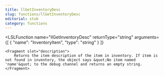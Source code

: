 ```yaml
---
title: llGetInventoryDesc
slug: functions/llGetInventoryDesc
editorial: stub
category: functions
---
```


<LSLFunction
	name="llGetInventoryDesc"
	returnType="string"
	arguments={[
	{
		"name": "InventoryItem",
		"type": "string"
	}
]}
>
	<Fragment slot="description">
		Returns the item description of the item in inventory. If item is not found in inventory, the object says &quot;No item named 'name'&quot; to the debug channel and returns an empty string.
	</Fragment>
</LSLFunction>
